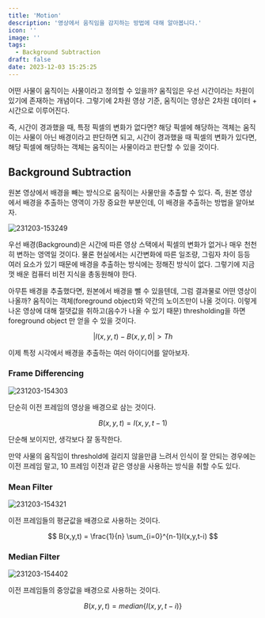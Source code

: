 ```yaml
---
title: 'Motion'
description: '영상에서 움직임을 감지하는 방법에 대해 알아봅니다.'
icon: ''
image: ''
tags:
  - Background Subtraction
draft: false
date: 2023-12-03 15:25:25
---
```


어떤 사물이 움직이는 사물이라고 정의할 수 있을까?
움직임은 우선 시간이라는 차원이 있기에 존재하는 개념이다.
그렇기에 2차원 영상 기준, 움직이는 영상은 2차원 데이터 + 시간으로 이루어진다.

즉, 시간이 경과했을 때, 특정 픽셀의 변화가 없다면? 해당 픽셀에 해당하는 객체는 움직이는 사물이 아닌 배경이라고 판단하면 되고,
시간이 경과했을 때 픽셀의 변화가 있다면, 해당 픽셀에 해당하는 객체는 움직이는 사물이라고 판단할 수 있을 것이다.

## Background Subtraction

원본 영상에서 배경을 빼는 방식으로 움직이는 사물만을 추출할 수 있다.
즉, 원본 영상에서 배경을 추출하는 영역이 가장 중요한 부분인데, 이 배경을 추출하는 방법을 알아보자.

![231203-153249](/posts/final_08/231203-153249.png)

우선 배경(Background)은 시간에 따른 영상 스택에서 픽셀의 변화가 없거나 매우 천천히 변하는 영역일 것이다.
물론 현실에서는 시간변화에 따른 일조량, 그림자 차이 등등 여러 요소가 있기 때문에 배경을 추출하는 방식에는 정해진 방식이 없다.
그렇기에 지금껏 배운 컴퓨터 비전 지식을 총동원해야 한다.

아무튼 배경을 추출했다면, 원본에서 배경을 뺄 수 있을텐데, 그럼 결과물로 어떤 영상이 나올까?
움직이는 객체(foreground object)와 약간의 노이즈만이 나올 것이다.
이렇게 나온 영상에 대해 절댓값을 취하고(음수가 나올 수 있기 때문) thresholding을 하면 foreground object 만 얻을 수 있을 것이다.

$$
|I(x,y,t) - B(x,y,t)| > Th
$$

이제 특정 시각에서 배경을 추출하는 여러 아이디어를 알아보자.

### Frame Differencing

![231203-154303](/posts/final_08/231203-154303.png)

단순히 이전 프레임의 영상을 배경으로 삼는 것이다.

$$
B(x,y,t) = I(x,y,t-1)
$$

단순해 보이지만, 생각보다 잘 동작한다.

만약 사물의 움직임이 threshold에 걸리지 않을만큼 느려서 인식이 잘 안되는 경우에는 이전 프레임 말고, 10 프레임 이전과 같은 영상을 사용하는 방식을 취할 수도 있다.

### Mean Filter

![231203-154321](/posts/final_08/231203-154321.png)

이전 프레임들의 평균값을 배경으로 사용하는 것이다.

$$
B(x,y,t) = \frac{1}{n} \sum_{i=0}^{n-1}I(x,y,t-i)
$$

### Median Filter

![231203-154402](/posts/final_08/231203-154402.png)

이전 프레임들의 중앙값을 배경으로 사용하는 것이다.

$$
B(x,y,t) = median\{I(x,y,t-i)\}
$$